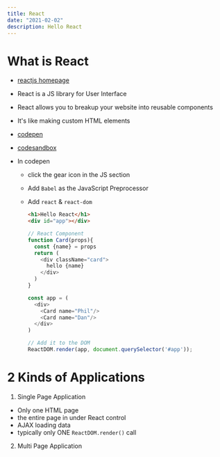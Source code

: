 ```yaml
---
title: React
date: "2021-02-02"
description: Hello React
---
```


# What is React
- [reactjs homepage](https://reactjs.org/)
- React is a JS library for User Interface
- React allows you to breakup your website into reusable components
- It's like making custom HTML elements


- [codepen](https://codepen.io/)
- [codesandbox](https://codesandbox.io/)

- In codepen
  - click the gear icon in the JS section 
  - Add `Babel` as the JavaScript Preprocessor
  - Add `react` & `react-dom`

    ```html
    <h1>Hello React</h1>
    <div id="app"></div>
    ```
    ```js
    // React Component
    function Card(props){
      const {name} = props
      return (
        <div className="card">
          hello {name}
        </div>
      )
    }

    const app = (
      <div>
        <Card name="Phil"/>
        <Card name="Dan"/>
      </div>
    )

    // Add it to the DOM
    ReactDOM.render(app, document.querySelector('#app'));
    ```

# 2 Kinds of Applications
1. Single Page Application
  - Only one HTML page 
  - the entire page in under React control 
  - AJAX loading data
  - typically only ONE `ReactDOM.render()` call
2. Multi Page Application









